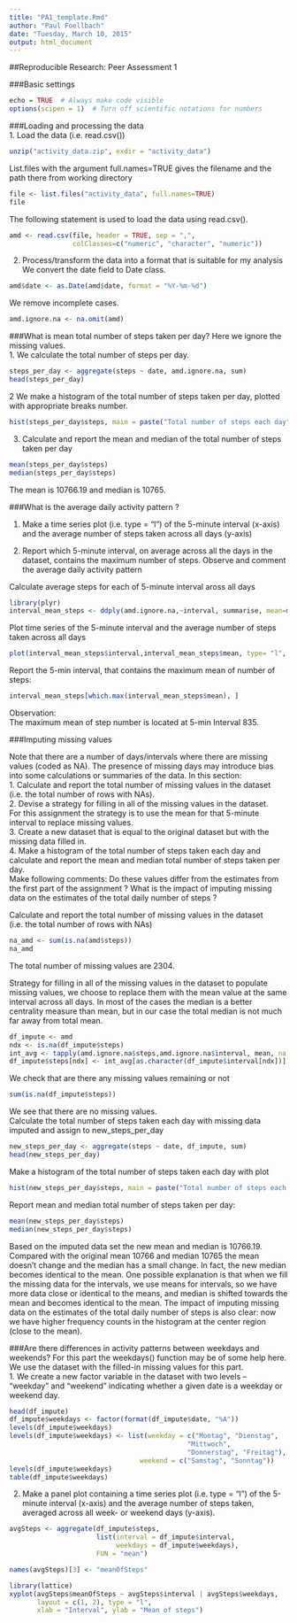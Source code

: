 ```yaml
---
title: "PA1_template.Rmd"
author: "Paul Foellbach"
date: "Tuesday, March 10, 2015"
output: html_document
---
```


##Reproducible Research: Peer Assessment 1

###Basic settings
```r
echo = TRUE  # Always make code visible
options(scipen = 1)  # Turn off scientific notations for numbers
```

###Loading and processing the data    
1. Load the data (i.e. read.csv())
```r
unzip("activity_data.zip", exdir = "activity_data")
```
List.files with the argument full.names=TRUE gives the filename and the path there from working directory
```r
file <- list.files("activity_data", full.names=TRUE)
file
```
The following statement is used to load the data using read.csv().
```r
amd <- read.csv(file, header = TRUE, sep = ",",
                colClasses=c("numeric", "character", "numeric"))
```
     
2. Process/transform the data into a format that is suitable for my analysis                 
We convert the date field to Date class.
```r
amd$date <- as.Date(amd$date, format = "%Y-%m-%d")
```
We remove incomplete cases.
```r
amd.ignore.na <- na.omit(amd) 
```

###What is mean total number of steps taken per day?
Here we ignore the missing values.     
1. We calculate the total number of steps per day.
```r
steps_per_day <- aggregate(steps ~ date, amd.ignore.na, sum)
head(steps_per_day)
```
     
2 We make a histogram of the total number of steps taken per day, plotted with appropriate breaks number.
```r
hist(steps_per_day$steps, main = paste("Total number of steps each day"), col="blue", xlab="Total number of steps", breaks=30)
```

3. Calculate and report the mean and median of the total number of steps taken per day
```r
mean(steps_per_day$steps) 
median(steps_per_day$steps) 
```
The mean is 10766.19 and median is 10765.

###What is the average daily activity pattern ?

1. Make a time series plot (i.e. type = "l") of the 5-minute interval (x-axis) and the average number of steps taken across all days (y-axis)      

2. Report which 5-minute interval, on average across all the days in the dataset, contains the maximum number of steps.
Observe and comment the average daily activity pattern

Calculate average steps for each of 5-minute interval aross all days
```r
library(plyr)
interval_mean_steps <- ddply(amd.ignore.na,~interval, summarise, mean=mean(steps))
```

Plot time series of the 5-minute interval and the average number of steps taken across all days
```r
plot(interval_mean_steps$interval,interval_mean_steps$mean, type= "l", main="Mean step number taken in each 5-minute-intervall across all days" ,xlab= "5-Minute Interval", ylab="Average number of steps")
```

Report the 5-min interval, that contains the maximum mean of number of steps:
```r
interval_mean_steps[which.max(interval_mean_steps$mean), ]
```

Observation:  
The maximum mean of step number is located at 5-min Interval 835. 

###Imputing missing values

Note that there are a number of days/intervals where there are
missing values (coded as NA). The presence of missing days may 
introduce bias into some calculations or summaries of the data. 
In this section:   
1. Calculate and report the total number of missing values in the dataset (i.e. the total number of rows with NAs).       
2. Devise a strategy for filling in all of the missing values in the dataset.     
For this assignment the strategy is to use the 
mean for that 5-minute interval to replace missing values.      
3. Create a new dataset that is equal to the original dataset but with the missing data filled in.     
4. Make a histogram of the total number of steps taken each day and calculate and report the mean and median total number of steps taken per day.     
Make following comments: Do these values differ from the 
estimates from the first part of the assignment ? 
What is the impact of imputing missing data on the estimates 
of the total daily number of steps ?

Calculate and report the total number of missing values in 
the dataset (i.e. the total number of rows with NAs)
```r
na_amd <- sum(is.na(amd$steps))
na_amd
```
The total number of missing values are 2304.

Strategy for filling in all of the missing values 
in the dataset to populate missing values, we choose to replace them with 
the mean value at the same interval across all days. In most of the 
cases the median is a better centrality measure than mean, 
but in our case the total median is not much far away from 
total mean.
```r
df_impute <- amd
ndx <- is.na(df_impute$steps)
int_avg <- tapply(amd.ignore.na$steps,amd.ignore.na$interval, mean, na.rm=TRUE, simplify=T)
df_impute$steps[ndx] <- int_avg[as.character(df_impute$interval[ndx])]
```
We check that are there any missing values remaining or not
```r
sum(is.na(df_impute$steps))
```
We see that there are no missing values.    
Calculate the total number of steps taken each day with missing data imputed and assign to new_steps_per_day
```r
new_steps_per_day <- aggregate(steps ~ date, df_impute, sum)
head(new_steps_per_day)
```
Make a histogram of the total number of steps taken each day
with plot
```r
hist(new_steps_per_day$steps, main = paste("Total number of steps each day (with missing data imputed)"), col="blue", xlab="Total number of steps", breaks=30)
```

Report mean and median total number of steps taken per day:
```r
mean(new_steps_per_day$steps) 
median(new_steps_per_day$steps) 
```

Based on the imputed data set the new mean and median is 10766.19. 
Compared with the original mean 10766 and median 10765 the mean doesn't change 
and the median has a small change. In fact, the new median becomes identical to the mean. 
One possible explanation is that when we fill the missing data for the intervals, 
we use means for intervals, so we have more data close or identical to the means,
and median is shifted towards the mean and becomes identical to the mean.
The impact of imputing missing data on the estimates of the total daily number of steps is also clear: 
now we have higher frequency counts in the histogram at the center region (close to the mean).

###Are there differences in activity patterns between weekdays and weekends?
For this part the weekdays() function may be of some help here. We use the dataset with the filled-in missing values for this part.    
1. We create a new factor variable in the dataset with two levels -- "weekday" and "weekend" indicating 
whether a given date is a weekday or weekend day.
```r
head(df_impute)
df_impute$weekdays <- factor(format(df_impute$date, "%A"))
levels(df_impute$weekdays)
levels(df_impute$weekdays) <- list(weekday = c("Montag", "Dienstag",
                                             "Mittwoch", 
                                             "Donnerstag", "Freitag"),
                                 weekend = c("Samstag", "Sonntag"))
levels(df_impute$weekdays)
table(df_impute$weekdays)
```
      
2. Make a panel plot containing a time series plot (i.e. type = "l")
of the 5-minute interval
(x-axis) and the average number of steps taken,
averaged across all week- or weekend days (y-axis).
```r
avgSteps <- aggregate(df_impute$steps, 
                      list(interval = df_impute$interval, 
                           weekdays = df_impute$weekdays),
                      FUN = "mean")

names(avgSteps)[3] <- "meanOfSteps"

library(lattice)
xyplot(avgSteps$meanOfSteps ~ avgSteps$interval | avgSteps$weekdays, 
       layout = c(1, 2), type = "l", 
       xlab = "Interval", ylab = "Mean of steps")
```
